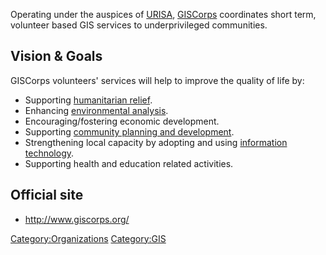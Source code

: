Operating under the auspices of [[URISA]], [http://www.giscorps.org/ GISCorps] coordinates short term, volunteer based GIS services to underprivileged communities.

==Vision & Goals==

GISCorps volunteers' services will help to improve the quality of life by:

* Supporting [[humanitarian relief]].
* Enhancing [[environmental analysis]].
* Encouraging/fostering economic development.
* Supporting [[community planning and development]].
* Strengthening local capacity by adopting and using [[information technology]].
* Supporting health and education related activities.

==Official site==
* http://www.giscorps.org/

{{stub}}

[[Category:Organizations]]
[[Category:GIS]]